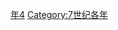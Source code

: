 {{Catnav|頁面分類|历史|歷史時代|年|7世纪各年}}
{{Commons category|614}}

[[Category:610年代|年4]]
[[Category:7世纪各年|Category:7世纪各年]]